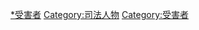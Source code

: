 {{Commonscat|Victims of crime}}

[[Category:犯罪|*受害者]]
[[Category:司法人物|Category:司法人物]]
[[Category:受害者|Category:受害者]]
